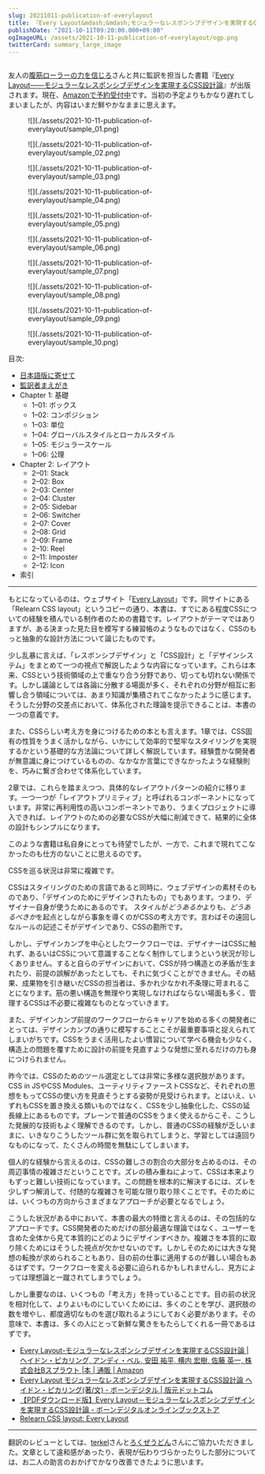 ```yaml
---
slug: 20211011-publication-of-everylayout
title: 『Every Layout&mdash;&mdash;モジュラーなレスポンシブデザインを実現するCSS設計論』、素直さという選択 &#35;everylayout_ja
publishDate: "2021-10-11T09:20:00.000+09:00"
ogImageURL: /assets/2021-10-11-publication-of-everylayout/ogp.png
twitterCard: summary_large_image
---
```



<figure>
	<Image
		class="w-96"
		src={cover}
		alt=""
	/>
</figure>

友人の[腹筋ローラーの力を信じろ](https://twitter.com/8845musign)さんと共に監訳を担当した書籍『[Every Layout&mdash;&mdash;モジュラーなレスポンシブデザインを実現するCSS設計論](https://www.hanmoto.com/bd/isbn/9784862465177)』が出版されます。現在、[Amazonで予約受付中](https://www.amazon.co.jp/dp/486246517X)です。当初の予定よりもかなり遅れてしまいましたが、内容はいまだ鮮やかなままに思えます。

<figure>
	![](./assets/2021-10-11-publication-of-everylayout/sample_01.png)
</figure>

<figure>
	![](./assets/2021-10-11-publication-of-everylayout/sample_02.png)
</figure>

<figure>
	![](./assets/2021-10-11-publication-of-everylayout/sample_03.png)
</figure>

<figure>
	![](./assets/2021-10-11-publication-of-everylayout/sample_04.png)
</figure>

<figure>
	![](./assets/2021-10-11-publication-of-everylayout/sample_05.png)
</figure>

<figure>
	![](./assets/2021-10-11-publication-of-everylayout/sample_06.png)

</figure>

<figure>
	![](./assets/2021-10-11-publication-of-everylayout/sample_07.png)
</figure>

<figure>
	![](./assets/2021-10-11-publication-of-everylayout/sample_08.png)
</figure>

<figure>
	![](./assets/2021-10-11-publication-of-everylayout/sample_09.png)
</figure>

<figure>
	![](./assets/2021-10-11-publication-of-everylayout/sample_10.png)
</figure>

目次:

- [日本語版に寄せて](https://book.borndigital.jp/support/EveryLayout/EveryLayout_contents.pdf)
- [監訳者まえがき](https://book.borndigital.jp/support/EveryLayout/EveryLayout_contents.pdf)
- Chapter 1: 基礎
	- 1–01: ボックス
	- 1–02: コンポジション
	- 1–03: 単位
	- 1–04: グローバルスタイルとローカルスタイル
	- 1–05: モジュラースケール
	- 1–06: 公理
- Chapter 2: レイアウト
	- 2–01: Stack
	- 2–02: Box
	- 2–03: Center
	- 2–04: Cluster
	- 2–05: Sidebar
	- 2–06: Switcher
	- 2–07: Cover
	- 2–08: Grid
	- 2–09: Frame
	- 2–10: Reel
	- 2–11: Imposter
	- 2–12: Icon
- 索引

---

もとになっているのは、ウェブサイト「[Every Layout](https://every-layout.dev/)」です。同サイトにある「Relearn CSS layout」というコピーの通り、本書は、すでにある程度CSSについての経験を積んでいる制作者のための書籍です。レイアウトがテーマではありますが、ある決まった見た目を模写する練習帳のようなものではなく、CSSのもっと抽象的な設計方法について論じたものです。

少し乱暴に言えば、「レスポンシブデザイン」と「CSS設計」と「デザインシステム」をまとめて一つの視点で解説したような内容になっています。これらは本来、CSSという技術領域の上で重なり合う分野であり、切っても切れない関係です。しかし議論としては各論に分散する場面が多く、それぞれの分野が相互に影響し合う領域については、あまり知識が集積されてこなかったように感じます。そうした分野の交差点において、体系化された理論を提示できることは、本書の一つの意義です。

また、CSSらしい考え方を身につけるための本とも言えます。1章では、CSS固有の性質をうまく活かしながら、いかにして効率的で堅牢なスタイリングを実現するかという基礎的な方法論について詳しく解説しています。経験豊かな開発者が無意識に身につけているものの、なかなか言葉にできなかったような経験則を、巧みに繋ぎ合わせて体系化しています。

2章では、これらを踏まえつつ、具体的なレイアウトパターンの紹介に移ります。一つ一つが「レイアウトプリミティブ」と呼ばれるコンポーネントになっています。非常に再利用性の高いコンポーネントであり、うまくプロジェクトに導入できれば、レイアウトのための必要なCSSが大幅に削減できて、結果的に全体の設計もシンプルになります。

このような書籍は私自身にとっても待望でしたが、一方で、これまで現れてこなかったのも仕方のないことに思えるのです。

CSSを巡る状況は非常に複雑です。

CSSはスタイリングのための言語であると同時に、ウェブデザインの素材そのものであり、「デザインのためにデザインされたもの」でもあります。つまり、デザイナー自身が使うためにあるのです。 スタイルが*どうあるか*よりも、*どうあるべきか*を起点としながら事象を導くのがCSSの考え方です。言わばその遠回しなルールの記述こそがデザインであり、CSSの勘所です。

しかし、デザインカンプを中心としたワークフローでは、デザイナーはCSSに触れず、あるいはCSSについて意識することなく制作してしまうという状況が珍しくありません。すると自らのデザインにおいて、CSSが持つ構造との矛盾が生まれたり、前提の誤解があったとしても、それに気づくことができません。その結果、成果物を引き継いだCSSの担当者は、多かれ少なかれ不条理に苛まれることになります。筋の悪い構造を無理やり実現しなければならない場面も多く、管理するCSSは不必要に複雑なものとなっていきます。

また、デザインカンプ前提のワークフローからキャリアを始める多くの開発者にとっては、デザインカンプの通りに模写することこそが最重要事項と捉えられてしまいがちです。CSSをうまく活用したよい慣習について学べる機会も少なく、構造上の問題を覆すために設計の前提を見直すような発想に至れるだけの力も身につけられません。

昨今では、CSSのためのツール選定としては非常に多様な選択肢があります。CSS in JSやCSS Modules、ユーティリティファーストCSSなど、それぞれの思想をもってCSSの使い方を見直そうとする姿勢が見受けられます。とはいえ、いずれもCSSを置き換える類いものではなく、CSSを少し抽象化した、CSSの延長線上にあるものです。プレーンで普通のCSSをうまく使えるからこそ、こうした発展的な技術もよく理解できるのです。しかし、普通のCSSの経験が乏しいままに、いきなりこうしたツール群に気を取られてしまうと、学習としては遠回りなものになって、たくさんの時間を無駄にしてしまいます。

個人的な経験から言えるのは、CSSの難しさの割合の大部分を占めるのは、その周辺事情の複雑さだということです。ズレの積み重ねによって、CSSは本来よりもずっと難しい技術になっています。この問題を根本的に解決するには、ズレを少しずつ解消して、付随的な複雑さを可能な限り取り除くことです。そのためには、いくつもの方向からさまざまなアプローチが必要となるでしょう。

こうした状況がある中において、本書の最大の特徴と言えるのは、その包括的なアプローチです。CSS開発者のためだけの部分最適な理論ではなく、ユーザーを含めた全体から見て本質的にどのようにデザインすべきか。複雑さを本質的に取り除くためにはそうした視点が欠かせないのです。しかしそのためには大きな発想の転換が求められることもあり、目の前の仕事に適用するのが難しい場合もあるはずです。ワークフローを変える必要に迫られるかもしれませんし、見方によっては理想論と一蹴されてしまうでしょう。

しかし重要なのは、いくつもの「考え方」を持っていることです。目の前の状況を相対化して、よりよいものにしていくためには、多くのことを学び、選択肢の数を増やし、都度適切なものを選び取れるようにしておく必要があります。その意味で、本書は、多くの人にとって新鮮な驚きをもたらしてくれる一冊であるはずです。

- [Every Layout-モジュラーなレスポンシブデザインを実現するCSS設計論 | ヘイドン・ピカリング, アンディ・ベル, 安田 祐平, 横内 宏樹, 佐藤 英一, 株式会社Bスプラウト |本 | 通販 | Amazon](https://www.amazon.co.jp/dp/486246517X)
- [Every Layout モジュラーなレスポンシブデザインを実現するCSS設計論 ヘイドン・ピカリング(著/文) - ボーンデジタル | 版元ドットコム](https://www.hanmoto.com/bd/isbn/9784862465177)
- [【PDFダウンロード版】Every Layout－モジュラーなレスポンシブデザインを実現するCSS設計論 - ボーンデジタルオンラインブックストア](https://wgn-obs.shop-pro.jp/?pid=164656047)
- [Relearn CSS layout: Every Layout](https://every-layout.dev/)

---

翻訳のレビューとしては、[terkel](https://twitter.com/terkel)さんと[ろくぜうどん](https://twitter.com/rokuzeudon)さんにご協力いただきました。文章として違和感があったり、表現が伝わりづらかったりした部分については、お二人の助言のおかげでかなり改善できたように思います。
